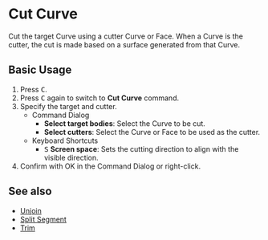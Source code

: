 
# Cut Curve

<Reference shortcut="C" command="Cut Curve" button="In Suggested Commands Menu"  buttonIcon='button-cut' />

Cut the target Curve using a cutter Curve or Face. When a Curve is the cutter, the cut is made based on a surface generated from that Curve.

## Basic Usage

1. Press <kbd>C</kbd>.
2. Press <kbd>C</kbd> again to switch to **Cut Curve** command.
3. Specify the target and cutter.
   - <Kst>Command Dialog</Kst>
      - **Select target bodies**: Select the  Curve to be cut.
      - **Select cutters**: Select the  Curve or Face to be used as the cutter.
   - <Kst>Keyboard Shortcuts</Kst>
      - <kbd>S</kbd> **Screen space**: Sets the cutting direction to align with the visible direction.
4. Confirm with OK in the Command Dialog or right-click.

## See also
- [Unjoin](unjoin)
- [Split Segment](split-segment)
- [Trim](trim)